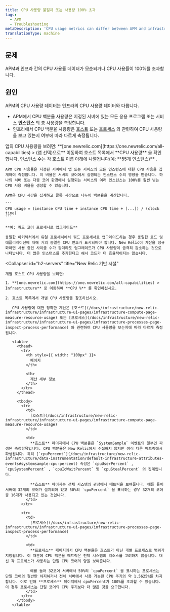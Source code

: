 ```yaml
---
title: CPU 사용량 불일치 또는 사용량 100% 초과
tags:
  - APM
  - Troubleshooting
metaDescription: 'CPU usage metrics can differ between APM and infrastructure. In infrastructure, CPU usage can exceed 100%.'
translationType: machine
---
```


## 문제

APM과 인프라 간의 CPU 사용률 데이터가 모순되거나 CPU 사용률이 100%를 초과합니다.

## 원인

APM의 CPU 사용량 데이터는 인프라의 CPU 사용량 데이터와 다릅니다.

* APM에서 CPU 백분율 사용량은 지정된 서버에 있는 모든 응용 프로그램 또는 서비스 **인스턴스** 의 총 사용량을 측정합니다.
* 인프라에서 CPU 백분율 사용량은 [호스트](/docs/infrastructure/infrastructure-ui-pages/infrastructure-ui/infrastructure-hosts-page/#system-tab) 또는 [프로세스](/docs/infrastructure/infrastructure-ui-pages/infrastructure-ui/infrastructure-hosts-page/#processes-tab) 와 관련하여 CPU 사용량을 보고 있는지 여부에 따라 다르게 측정됩니다.

<CollapserGroup>
  <Collapser
    id="h2-apps"
    title="APM"
  >
    앱의 CPU 사용량을 보려면: **[one.newrelic.com](https://one.newrelic.com/all-capabilities) > (앱 선택)으로** 이동하여 호스트 목록에서 **CPU 사용량** 을 확인합니다. 인스턴스 수는 각 호스트 이름 아래에 나열됩니다(예: **55개 인스턴스)** .

    APM CPU 사용률은 지정된 서버에서 앱 또는 서비스의 모든 인스턴스에 대한 CPU 사용을 집계하여 측정합니다. 이 비율은 서버의 코어에서 실행되는 인스턴스 수의 영향을 받습니다. 하나의 서버 또는 다중 코어 환경에서 실행되는 서비스의 여러 인스턴스는 100%를 훨씬 넘는 CPU 사용 비율을 생성할 수 있습니다.

    APM은 CPU 시간을 집계하고 클록 시간으로 나누어 백분율을 계산합니다.

    ```
    CPU usage = (instance CPU time + instance CPU time + [...]) / (clock time)
    ```

    **예: 쿼드 코어 프로세서로 업그레이드**

    동일한 아키텍처에서 듀얼 프로세서에서 쿼드 프로세서로 업그레이드하는 경우 동일한 로드 및 애플리케이션에 대해 거의 동일한 CPU 번호가 표시되어야 합니다. New Relic이 계산을 정규화하면 사용 중인 사이클 수가 같더라도 업그레이드가 CPU 사용량이 급격히 감소하는 것으로 나타납니다. 더 많은 인스턴스를 추가한다고 해서 코드가 더 효율적이지는 않습니다.
  </Collapser>

  <Collapser
    id="h2-servers"
    title="New Relic 기반 시설"
  >
    개별 호스트 CPU 사용량을 보려면:

    1. **[one.newrelic.com](https://one.newrelic.com/all-capabilities) > Infrastructure** 로 이동하여 **CPU %** 를 확인하십시오.

    2. 호스트 목록에서 개별 CPU 사용량을 참조하십시오.

       CPU 사용량에 대한 정확한 계산은 [호스트](/docs/infrastructure/new-relic-infrastructure/infrastructure-ui-pages/infrastructure-compute-page-measure-resource-usage) 또는 [프로세스](/docs/infrastructure/new-relic-infrastructure/infrastructure-ui-pages/infrastructure-processes-page-inspect-process-performance) 와 관련하여 CPU 사용량을 보는지에 따라 다르게 측정됩니다.

       <table>
         <thead>
           <tr>
             <th style={{ width: "100px" }}>
               페이지
             </th>

             <th>
               계산 세부 정보
             </th>
           </tr>
         </thead>

         <tbody>
           <tr>
             <td>
               [호스트](/docs/infrastructure/new-relic-infrastructure/infrastructure-ui-pages/infrastructure-compute-page-measure-resource-usage)
             </td>

             <td>
               **호스트** 페이지에서 CPU 백분율은 `SystemSample` 이벤트의 일부인 파생된 측정항목입니다. CPU 백분율은 New Relic에서 수집하지 않지만 여러 다른 메트릭에서 파생됩니다. 특히 [`cpuPercent`](/docs/infrastructure/new-relic-infrastructure/data-instrumentation/default-infrastructure-attributes-events#systemsample-cpu-percent) 속성은 `cpuUserPercent` , `cpuSystemPercent` , `cpuIoWaitPercent` 및 `cpuStealPercent` 의 집계입니다.

               **호스트** 페이지는 전체 시스템의 관점에서 메트릭을 보여줍니다. 예를 들어 서버에 32개의 코어가 설치되어 있고 50%의 `cpuPercent` 을 표시하는 경우 32개의 코어 중 16개가 사용되고 있는 것입니다.
             </td>
           </tr>

           <tr>
             <td>
               [프로세스](/docs/infrastructure/new-relic-infrastructure/infrastructure-ui-pages/infrastructure-processes-page-inspect-process-performance)
             </td>

             <td>
               **프로세스** 페이지에서 CPU 백분율은 호스트가 아닌 개별 프로세스로 범위가 지정됩니다. 이 때문에 CPU 백분율 메트릭은 전체 시스템의 리소스를 고려하지 않습니다. 대신 각 프로세스가 사용하는 단일 CPU 코어의 양을 보여줍니다.

               예를 들어 32코어 서버에서 50%의 `cpuPercent` 을 표시하는 프로세스는 단일 코어의 절반만 차지하거나 전체 서버에서 사용 가능한 CPU 주기의 약 1.5625%를 차지합니다. 이로 인해 **프로세스** 페이지에서 cpuPercent가 100%를 초과할 수 있습니다. 이 경우 프로세스는 단일 코어의 CPU 주기보다 더 많은 것을 요구합니다.
             </td>
           </tr>
         </tbody>
       </table>
  </Collapser>
</CollapserGroup>